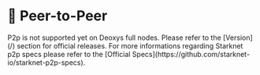 
# 🚧 Peer-to-Peer

<Callout type="warning" emoji="⚠️">
  P2p is not supported yet on Deoxys full nodes. Please refer to the
  [Version](/) section for official releases.
</Callout>

<Callout type="info" emoji="ℹ️">
  For more informations regarding Starknet p2p specs please refer to the
  [Official Specs](https://github.com/starknet-io/starknet-p2p-specs).
</Callout>
